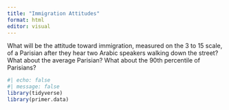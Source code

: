 ```yaml
---
title: "Immigration Attitudes"
format: html
editor: visual
---
```


What will be the attitude toward immigration, measured on the 3 to 15 scale, of a Parisian after they hear two Arabic speakers walking down the street? What about the average Parisian? What about the 90th percentile of Parisians?

```r
#| echo: false
#| message: false
library(tidyverse)
library(primer.data)
```

```r

```


